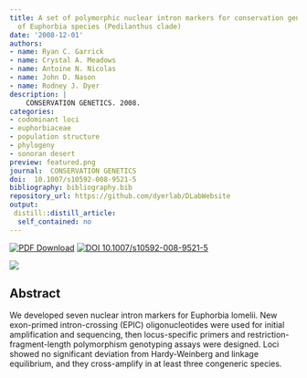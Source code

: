 ```yaml
---
title: A set of polymorphic nuclear intron markers for conservation genetics and phylogeography
  of Euphorbia species (Pedilanthus clade)
date: '2008-12-01'
authors:
- name: Ryan C. Garrick
- name: Crystal A. Meadows
- name: Antoine N. Nicolas
- name: John D. Nason
- name: Rodney J. Dyer
description: |
    CONSERVATION GENETICS. 2008.  
categories: 
- codominant loci
- euphorbiaceae
- population structure
- phylogeny
- sonoran desert
preview: featured.png
journal:  CONSERVATION GENETICS
doi:  10.1007/s10592-008-9521-5
bibliography: bibliography.bib
repository_url: https://github.com/dyerlab/DLabWebsite
output:
 distill::distill_article:
  self_contained: no
---
```


 [![PDF Download](https://img.shields.io/badge/PDF-21B02C.svg)](https://drive.google.com/open?id=0B0T81CzLjtfPSUZXWlloMDZEUW8) [![ DOI 10.1007/s10592-008-9521-5](http://img.shields.io/badge/DOI-474747.svg)](https://doi.org/10.1007/s10592-008-9521-5)

![]( featured.png )

## Abstract

We developed seven nuclear intron markers for Euphorbia lomelii. New exon-primed intron-crossing (EPIC) oligonucleotides were used for initial amplification and sequencing, then locus-specific primers and restriction-fragment-length polymorphism genotyping assays were designed. Loci showed no significant deviation from Hardy-Weinberg and linkage equilibrium, and they cross-amplify in at least three congeneric species.
